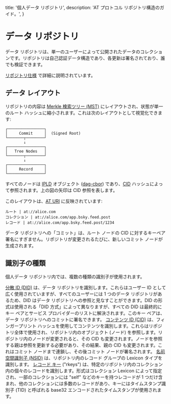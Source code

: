 
title: '個人データ リポジトリ',
description:
'AT プロトコル リポジトリ構造のガイド。',
}

# データ リポジトリ

データ リポジトリは、単一のユーザーによって公開されたデータのコレクションです。リポジトリは自己認証データ構造であり、各更新は署名されており、誰でも検証できます。

[リポジトリ仕様](/specs/repository) で詳細に説明されています。

## データ レイアウト

リポジトリの内容は [Merkle 検索ツリー (MST)](https://hal.inria.fr/hal-02303490/document) にレイアウトされ、状態が単一のルート ハッシュに縮小されます。これは次のレイアウトとして視覚化できます:

```
┌────────────────┐
│     Commit     │  (Signed Root)
└───────┬────────┘
        ↓
┌────────────────┐
│   Tree Nodes   │
└───────┬────────┘
        ↓
┌────────────────┐
│     Record     │
└────────────────┘
```

すべてのノードは [IPLD](https://ipld.io/) オブジェクト ([dag-cbor](https://ipld.io/docs/codecs/known/dag-cbor/)) であり、[CID](https://github.com/multiformats/cid) ハッシュによって参照されます。上の図の矢印は CID 参照を表します。

このレイアウトは、[AT URI](/specs/at-uri-scheme) に反映されています:

```
ルート | at://alice.com
コレクション | at://alice.com/app.bsky.feed.post
レコード | at://alice.com/app.bsky.feed.post/1234
```

データ リポジトリへの「コミット」は、ルート ノードの CID に対するキーペア署名にすぎません。リポジトリが変更されるたびに、新しいコミット ノードが生成されます。

## 識別子の種類

個人データ リポジトリ内では、複数の種類の識別子が使用されます。

<DescriptionList>
<Description title="DIDs"><a href="https://w3c.github.io/did-core/">分散 ID (DID)</a> は、データ リポジトリを識別します。これらはユーザー ID として広く使用されていますが、すべてのユーザーには 1 つのデータ リポジトリがあるため、DID はデータ リポジトリへの参照と見なすことができます。DID の形式は使用される「DID 方式」によって異なりますが、すべての DID は最終的にキー ペアとサービス プロバイダーのリストに解決されます。このキー ペアは、データ リポジトリへのコミットに署名できます。</Description>
<Description title="CIDs"><a href="https://github.com/multiformats/cid">コンテンツ ID (CID)</a> は、フィンガープリント ハッシュを使用してコンテンツを識別します。これらはリポジトリ全体で使用され、リポジトリ内のオブジェクト (ノード) を参照します。リポジトリ内のノードが変更されると、その CID も変更されます。ノードを参照する親は参照を更新する必要があり、その結果、親の CID も変更されます。これはコミット ノードまで連鎖し、その後コミット ノードが署名されます。</Description>
<Description title="NSIDs"><a href="/specs/nsid">名前空間識別子 (NSID)</a> は、リポジトリ内のレコード グループの Lexicon タイプを識別します。</Description>
<Description title="rkey"><a href="/specs/record-key">レコード キー</a> ("rkeys") は、特定のリポジトリ内のコレクション内の個々のレコードを識別します。形式はコレクション Lexicon によって指定され、一部のコレクションには "self" などのキーを持つレコードが 1 つだけ含まれ、他のコレクションには多数のレコードがあり、キーにはタイムスタンプ識別子 (TID) と呼ばれる base32 エンコードされたタイムスタンプが使用されます。</Description>
</DescriptionList>